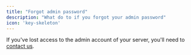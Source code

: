 ```yaml
---
title: "Forgot admin password"
description: "What do to if you forgot your admin password"
icon: 'key-skeleton'
---
```


If you've lost access to the admin account of your server, you'll need to [contact us](/support/overview).